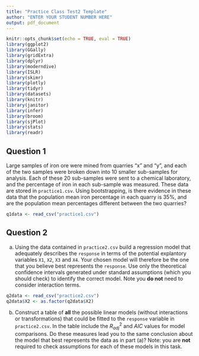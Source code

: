 ```yaml
---
title: "Practice Class Test2 Template"
author: "ENTER YOUR STUDENT NUMBER HERE"
output: pdf_document
---
```


```r
knitr::opts_chunk$set(echo = TRUE, eval = TRUE)
library(ggplot2)
library(GGally)
library(gridExtra)
library(dplyr)
library(moderndive)
library(ISLR)
library(skimr)
library(plotly)
library(tidyr)
library(datasets)
library(knitr)
library(janitor)
library(infer)
library(broom)
library(sjPlot)
library(stats)
library(readr)
```

## Question 1
Large samples of iron ore were mined from quarries "x" and "y", and each of the two samples were broken down into 10 smaller sub-samples for analysis. Each of these 20 sub-samples were sent to a chemical laboratory, and the percentage of iron in each sub-sample was measured. These data are stored in `practice1.csv`. Using bootstrapping, is there evidence in these data that the population mean iron percentage in each quarry is 35%, and are the population mean percentages different between the two quarries?

```r
q1data <- read_csv("practice1.csv")
```


## Question 2

(a) Using the data contained in `practice2.csv` build a regression model that adequately describes the `response` in terms of the potential explantory variables `X1`, `X2`, `X3` and `X4`. Your chosen model will therefore be the one that you believe best represents the `response`. Use only the theoretical confidence intervals generated under standard assumptions (which you should check) to identify the correct model.  Note you **do not** need to consider interaction terms.

```r
q2data <- read_csv("practice2.csv")
q2data$X2 <- as.factor(q2data$X2)
```

(b)  Construct a table of **all** the possible linear models (without interactions or transformations) that could be fitted to the `response` variable in `practice2.csv`.  In the table include the $R^2_{adj}$ and $AIC$ values for model comparisons. Do these measures lead you to the same conclusion about the model that best represents the data as in part (a)?  Note: you are **not** required to check assumptions for each of these models in this task.

